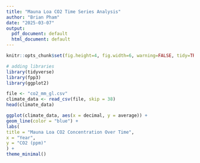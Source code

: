 ```yaml
---
title: "Mauna Loa CO2 Time Series Analysis"
author: "Brian Pham"
date: "2025-03-07"
output:
  pdf_document: default
  html_document: default
---
```



```r
knitr::opts_chunk$set(fig.height=4, fig.width=6, warning=FALSE, tidy=TRUE, message = FALSE, tidy.opts=list(width.cutoff=60))
```

```r
# adding libraries
library(tidyverse)
library(fpp3)
library(ggplot2)

file <- "co2_mm_gl.csv"
climate_data <- read_csv(file, skip = 38)
head(climate_data)

```


```r

ggplot(climate_data, aes(x = decimal, y = average)) +
geom_line(color = "blue") +
labs(
title = "Mauna Loa CO2 Concentration Over Time",
x = "Year",
y = "CO2 (ppm)"
) +
theme_minimal()


```